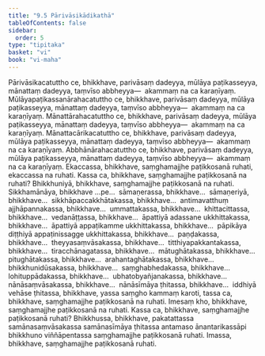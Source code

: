 ```yaml
---
title: "9.5 Pārivāsikādikathā"
tableOfContents: false
sidebar:
  order: 5
type: "tipitaka"
basket: "vi"
book: "vi-maha"
---
```



<DynamicBreadcrumb />

<Division number="393" book="vi-maha" e="ch" v="3" p="442">

<Paragraph number="1806" book="vi-maha">
Pārivāsikacatuttho ce, bhikkhave, parivāsaṃ dadeyya, mūlāya paṭikasseyya, mānattaṃ dadeyya, taṃvīso abbheyya—  akammaṃ na ca karaṇīyaṃ. Mūlāyapaṭikassanārahacatuttho ce, bhikkhave, parivāsaṃ dadeyya, mūlāya paṭikasseyya, mānattaṃ dadeyya, taṃvīso abbheyya—  akammaṃ na ca karaṇīyaṃ. Mānattārahacatuttho ce, bhikkhave, parivāsaṃ dadeyya, mūlāya paṭikasseyya, mānattaṃ dadeyya, taṃvīso abbheyya—  akammaṃ na ca karaṇīyaṃ. Mānattacārikacatuttho ce, bhikkhave, parivāsaṃ dadeyya, mūlāya paṭikasseyya, mānattaṃ dadeyya, taṃvīso abbheyya—  akammaṃ na ca karaṇīyaṃ. Abbhānārahacatuttho ce, bhikkhave, parivāsaṃ dadeyya, mūlāya paṭikasseyya, mānattaṃ dadeyya, taṃvīso abbheyya—  akammaṃ na ca karaṇīyaṃ.
</Paragraph>

</Division>
<Division number="394" book="vi-maha" e="ch" v="3" p="442">

<Paragraph number="1807" book="vi-maha">
Ekaccassa, bhikkhave, saṃghamajjhe paṭikkosanā ruhati, ekaccassa na ruhati. Kassa ca, bhikkhave, saṃghamajjhe paṭikkosanā na ruhati? Bhikkhuniyā, bhikkhave, saṃghamajjhe paṭikkosanā na ruhati. Sikkhamānāya, bhikkhave …pe…  sāmaṇerassa, bhikkhave…  sāmaṇeriyā, bhikkhave…  sikkhāpaccakkhātakassa, bhikkhave…  antimavatthuṃ ajjhāpannakassa, bhikkhave…  ummattakassa, bhikkhave…  khittacittassa, bhikkhave…  vedanāṭṭassa, bhikkhave…  āpattiyā adassane ukkhittakassa, bhikkhave…  āpattiyā appaṭikamme ukkhittakassa, bhikkhave…  pāpikāya diṭṭhiyā appaṭinissagge ukkhittakassa, bhikkhave…  paṇḍakassa, bhikkhave…  theyyasaṃvāsakassa, bhikkhave…  titthiyapakkantakassa, bhikkhave…  tiracchānagatassa, bhikkhave…  mātughātakassa, bhikkhave…  pitughātakassa, bhikkhave…  arahantaghātakassa, bhikkhave…  bhikkhunidūsakassa, bhikkhave…  saṃghabhedakassa, bhikkhave…  lohituppādakassa, bhikkhave…  ubhatobyañjanakassa, bhikkhave…  nānāsaṃvāsakassa, bhikkhave…  nānāsīmāya ṭhitassa, bhikkhave…  iddhiyā vehāse ṭhitassa, bhikkhave, yassa saṃgho kammaṃ karoti, tassa ca, bhikkhave, saṃghamajjhe paṭikkosanā na ruhati. Imesaṃ kho, bhikkhave, saṃghamajjhe paṭikkosanā na ruhati.
</Paragraph>

<Paragraph number="1808" book="vi-maha">
Kassa ca, bhikkhave, saṃghamajjhe paṭikkosanā ruhati? Bhikkhussa, bhikkhave, pakatattassa samānasaṃvāsakassa samānasīmāya ṭhitassa antamaso ānantarikassāpi bhikkhuno viññāpentassa saṃghamajjhe paṭikkosanā ruhati. Imassa, bhikkhave, saṃghamajjhe paṭikkosanā ruhati.
</Paragraph>
</Division>